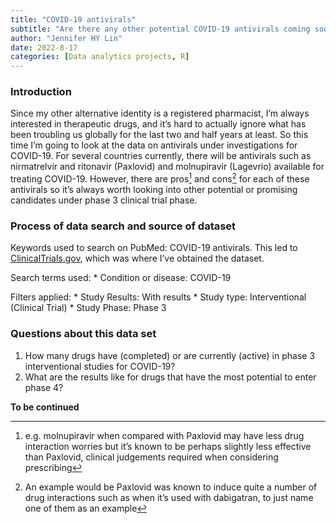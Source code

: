 ```yaml
---
title: "COVID-19 antivirals"
subtitle: "Are there any other potential COVID-19 antivirals coming soon?"
author: "Jennifer HY Lin"
date: 2022-8-17
categories: [Data analytics projects, R]
---
```


### **Introduction**

Since my other alternative identity is a registered pharmacist, I'm always interested in therapeutic drugs, and it's hard to actually ignore what has been troubling us globally for the last two and half years at least. So this time I'm going to look at the data on antivirals under investigations for COVID-19. For several countries currently, there will be antivirals such as nirmatrelvir and ritonavir (Paxlovid) and molnupiravir (Lagevrio) available for treating COVID-19. However, there are pros^[e.g. molnupiravir when compared with Paxlovid may have less drug interaction worries but it's known to be perhaps slightly less effective than Paxlovid, clinical judgements required when considering prescribing] and cons^[An example would be Paxlovid was known to induce quite a number of drug interactions such as when it's used with dabigatran, to just name one of them as an example] for each of these antivirals so it's always worth looking into other potential or promising candidates under phase 3 clinical trial phase.

### **Process of data search and source of dataset**
Keywords used to search on PubMed: COVID-19 antivirals. This led to [ClinicalTrials.gov](https://clinicaltrials.gov/ct2/home), which was where I've obtained the dataset.

Search terms used:
* Condition or disease: COVID-19

Filters applied: 
* Study Results: With results
* Study type: Interventional (Clinical Trial)                                                           * Study Phase: Phase 3


### **Questions about this data set**
1. How many drugs have (completed) or are currently (active) in phase 3 interventional studies for COVID-19?
2. What are the results like for drugs that have the most potential to enter phase 4?


**To be continued**
